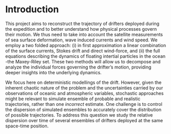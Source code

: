 # Introduction

This project aims to reconstruct the trajectory of drifters deployed during the expedition and to better understand how physical processes govern their motion. 
We thus need to take into account the satellite measurements of sea surface deformation, wave induced currents and wind speed. 
We employ a two folded approach: (i) in first approximation a linear combination of the surface currents, Stokes drift and direct wind-force, and (ii) the full equations describing the dynamics of floating intertial particles in the ocean -the Maxey-Riley set. 
These two methods will allow us to decompose and analyze the individual forces governing the drifter's motion, providing deeper insights into the underlying dynamics.

We focus here on deterministic modellings of the drift. 
However, given the inherent chaotic nature of the problem and the uncertainties carried by our observations of oceanic and atmospheric variables, stochastic approaches might be relevant to simulate ensemble of probable and realistic trajectories, rather than one *incorrect* estimate. 
One challenge is to control the dispersion of simulated ensembles to accurately cover the distribution of possible trajectories. 
To address this question we study the relative dispersion over time of several ensembles of drifters deployed at the same space-time position.
